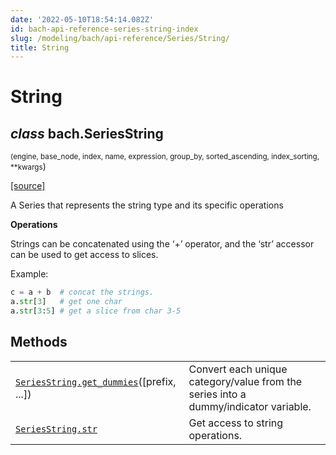 ```yaml
---
date: '2022-05-10T18:54:14.082Z'
id: bach-api-reference-series-string-index
slug: /modeling/bach/api-reference/Series/String/
title: String
---
```


# String

<div className="class">

## <span className="type-annotation"><em>class</em></span> <span className="additional-name">bach.</span><span className="name">SeriesString</span>

<small className="parameter-list">(<span className="parameter" id="engine">engine</span>, <span className="parameter" id="base_node">base_node</span>, <span className="parameter" id="index">index</span>, <span className="parameter" id="name">name</span>, <span className="parameter" id="expression">expression</span>, <span className="parameter" id="group_by">group_by</span>, <span className="parameter" id="sorted_ascending">sorted_ascending</span>, <span className="parameter" id="index_sorting">index_sorting</span>, <span className="parameter" id="**">\*\*kwargs</span></small>)


&#8203;<span className="view-source">[[source]](https://github.com/objectiv/objectiv-analytics/blob/main/bach/bach/series/series_string.py)</span>

<div className="content">

A Series that represents the string type and its specific operations

**Operations**

Strings can be concatenated using the ‘+’ operator, and the ‘str’ accessor can be used to get access
to slices.

Example:

```python
c = a + b  # concat the strings.
a.str[3]   # get one char
a.str[3:5] # get a slice from char 3-5
```


</div>


</div>

## Methods

<div className="table-autosummary">

|                                                   |                                                                                                                                                                                                     |
| ------------------------------------------------- | -------------------------------------------------------------------------------------------------------------------------------------------------------------------------------------------------- |
| [`SeriesString.get_dummies`](/modeling/bach/api-reference/Series/String/bach.SeriesString.get_dummies.mdx)([prefix, ...])           | Convert each unique category/value from the series into a dummy/indicator variable.                                                                                                                 |
| [`SeriesString.str`](/modeling/bach/api-reference/Series/String/bach.SeriesString.str.mdx)                                  | Get access to string operations.                                                                                                                                                                    |


</div>
